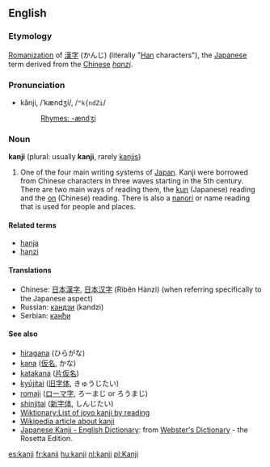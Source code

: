 == English ==
=== Etymology ===
[[Romanization]] of [[漢字]] (かんじ) (literally "[[Han]] characters"), the [[Japanese]] term derived from the [[Chinese]] ''[[hanzi]]''.

===Pronunciation===
*kănji, /ˈkændʒi/, /<tt>"k{ndZi</tt>/
*:[[Rhymes:English:-ændʒi|Rhymes: -ændʒi]]

=== Noun ===
'''kanji''' (plural: usually '''kanji''', rarely [[kanjis]])

# One of the four main writing systems of [[Japan]].  Kanji were borrowed from Chinese characters in three waves starting in the 5th century.  There are two main ways of reading them, the [[kun]] (Japanese) reading and the [[On#Japanese|on]] (Chinese) reading.  There is also a [[nanori]] or name reading that is used for people and places.

==== Related terms ====
* [[hanja]]
* [[hanzi]]

====Translations====
*Chinese: [[日本漢字]], [[日本汉字]] (Rìbĕn Hànzì) (when referring specifically to the Japanese aspect)
*Russian: [[кандзи]] (kandzi)
*Serbian: [[канђи]]

==== See also ====
* [[hiragana]] (ひらがな)<!-- kanji missing -->
* [[kana]] ([[仮名]], かな)
* [[katakana]] ([[片仮名]])<!-- hiragana missing -->
* [[kyūjitai]] ([[旧字体]], きゅうじたい)
* [[romaji]] ([[ローマ字]], ろーまじ or ろうまじ)
* [[shinjitai]] ([[新字体]], しんじたい)
* [[Wiktionary:List of joyo kanji by reading]]
* [[w:Kanji|Wikipedia article about kanji]]
* [http://www.websters-online-dictionary.org/definition/Japanese+Kanji-english/ Japanese Kanji - English Dictionary]: from [http://www.websters-online-dictionary.org/ Webster's Dictionary] - the Rosetta Edition.

[[es:kanji]]
[[fr:kanji]]
[[hu:kanji]]
[[nl:kanji]]
[[pl:Kanji]]